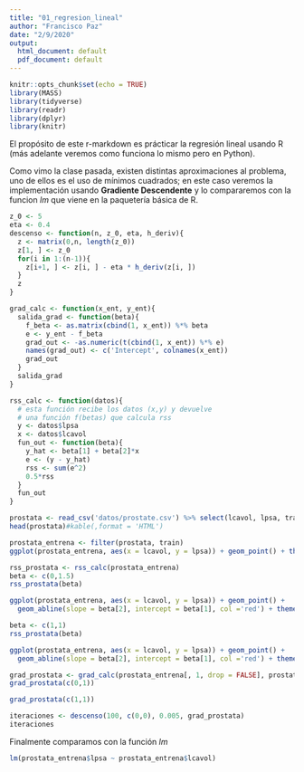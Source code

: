 ```yaml
---
title: "01_regresion_lineal"
author: "Francisco Paz"
date: "2/9/2020"
output:
  html_document: default
  pdf_document: default
---
```


```r
knitr::opts_chunk$set(echo = TRUE)
library(MASS)
library(tidyverse)
library(readr)
library(dplyr)
library(knitr)
```

El propósito de este r-markdown es prácticar la regresión lineal usando R (más adelante veremos como funciona lo mismo pero en Python). 

Como vimo la clase pasada, existen distintas aproximaciones al problema, uno de ellos es el uso de mínimos cuadrados; en este caso veremos la implementación usando **Gradiente Descendente** y lo compararemos con la funcion _lm_ que viene en la paquetería básica de R.
```r
z_0 <- 5
eta <- 0.4
descenso <- function(n, z_0, eta, h_deriv){
  z <- matrix(0,n, length(z_0))
  z[1, ] <- z_0
  for(i in 1:(n-1)){
    z[i+1, ] <- z[i, ] - eta * h_deriv(z[i, ])
  }
  z
}
```


```r

grad_calc <- function(x_ent, y_ent){
  salida_grad <- function(beta){
    f_beta <- as.matrix(cbind(1, x_ent)) %*% beta
    e <- y_ent - f_beta
    grad_out <- -as.numeric(t(cbind(1, x_ent)) %*% e)
    names(grad_out) <- c('Intercept', colnames(x_ent))
    grad_out
  }
  salida_grad
}
```

```r
rss_calc <- function(datos){
  # esta función recibe los datos (x,y) y devuelve
  # una función f(betas) que calcula rss
  y <- datos$lpsa
  x <- datos$lcavol
  fun_out <- function(beta){
    y_hat <- beta[1] + beta[2]*x
    e <- (y - y_hat)
    rss <- sum(e^2)
    0.5*rss
  }
  fun_out
}
```

```r
prostata <- read_csv('datos/prostate.csv') %>% select(lcavol, lpsa, train)
head(prostata)#kable(,format = 'HTML')
```


```r
prostata_entrena <- filter(prostata, train)
ggplot(prostata_entrena, aes(x = lcavol, y = lpsa)) + geom_point() + theme_bw()
```

```r
rss_prostata <- rss_calc(prostata_entrena)
beta <- c(0,1.5)
rss_prostata(beta)
```

```r
ggplot(prostata_entrena, aes(x = lcavol, y = lpsa)) + geom_point() +
  geom_abline(slope = beta[2], intercept = beta[1], col ='red') + theme_bw()
```


```r
beta <- c(1,1)
rss_prostata(beta)
```

```r
ggplot(prostata_entrena, aes(x = lcavol, y = lpsa)) + geom_point() +
  geom_abline(slope = beta[2], intercept = beta[1], col ='red') + theme_bw()
``` 

```r
grad_prostata <- grad_calc(prostata_entrena[, 1, drop = FALSE], prostata_entrena$lpsa)
grad_prostata(c(0,1))
```

```r
grad_prostata(c(1,1))
```

```r
iteraciones <- descenso(100, c(0,0), 0.005, grad_prostata)
iteraciones
```
 
Finalmente comparamos con la función _lm_ 

```r
lm(prostata_entrena$lpsa ~ prostata_entrena$lcavol)
```




